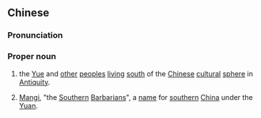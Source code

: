{{also|蛮子}}
==Chinese==
{{zh-forms|s=蛮子}}
{{wikipedia|Names of China#Mangi|Mangi}}
===Pronunciation===
{{zh-pron
|m=Mánzi
|c=maan4 zi2
|cat=pn
}}

===Proper noun===
{{zh-proper noun}}

# {{lb|zh|derogatory|chiefly|_|historical}} {{zh-alt-form|南蠻|dot=:}} the [[Yue]] and  [[other]] [[people]]s [[living]] [[south]] of the [[Chinese]] [[cultural]] [[sphere]] {{lb|zh|chiefly}} in [[Antiquity]].
# {{lb|zh|derogatory|historical|_|geography}} [[Mangi]], "the [[southern|Southern]] [[barbarian|Barbarians]]", a [[name]] for [[southern]] [[China]] {{lb|zh|chiefly}} under the [[Yuan]].